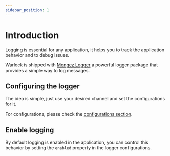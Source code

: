 ```yaml
---
sidebar_position: 1
---
```


# Introduction

Logging is essential for any application, it helps you to track the application behavior and to debug issues.

Warlock is shipped with [Mongez Logger](https://github.com/hassanzohdy/logger) a powerful logger package that provides a simple way to log messages.

## Configuring the logger

The idea is simple, just use your desired channel and set the configurations for it.

For configurations, please check the [configurations section](./configurations).

## Enable logging

By default logging is enabled in the application, you can control this behavior by setting the `enabled` property in the logger configurations.
